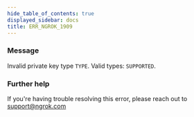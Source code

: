 ```yaml
---
hide_table_of_contents: true
displayed_sidebar: docs
title: ERR_NGROK_1909
---
```




### Message

Invalid private key type `TYPE`. Valid types: `SUPPORTED`.

<ErrorDetails error="err_ngrok_1909" />

### Further help

If you're having trouble resolving this error, please reach out to [support@ngrok.com](mailto:support@ngrok.com?subject=Help%20with%20ERR_NGROK_1909)
